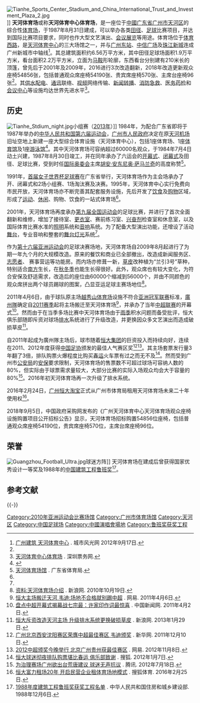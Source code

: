 {{Infobox Stadium
|stadium_name = 天河体育场<br>Tianhe Stadium
|nickname = 天体
|image = [[File:Tianhe_Stadium.jpg|300px]]
|fullname = 
|location = {{CHN}}[[广州市|广州市]][[天河区|天河区]]
|built = 1984年7月4日
|opened = 1987年8月30日
|renovated = 2001年，2009年，2016年，2018年
|closed = 
|demolished = 
|owner = 广州市体育局
|operator = 
|surface = [[草地|草地]]
|construction_cost = 
|architect = 
|tenants = <center>[[廣州隊|廣州隊]]（2005、2011-）[[广州恒大淘宝|广州恒大淘宝]] (2016-)
|seating_capacity = 54,856<ref name="#1">[http://gd.people.com.cn/n2/2018/1114/c123932-32283113-2.html 广州天河体育场关闭改造 座椅将融入本土特色元素] {{Wayback|url=http://gd.people.com.cn/n2/2018/1114/c123932-32283113-2.html |date=20200902220337 }}. 人民网.</ref><ref>{{Cite web |url=http://www.worldofstadiums.com/asia/china/guangdong/tianhe-sports-centre-stadium/ |title=存档副本 |access-date=2017-05-01 |archive-url=https://web.archive.org/web/20170814142751/http://www.worldofstadiums.com/asia/china/guangdong/tianhe-sports-centre-stadium/ |archive-date=2017-08-14 |dead-url=yes }}</ref><ref>{{Cite web |url=http://file.neeq.com.cn/upload/disclosure/2015/2015-07-01/1435744333_682631.pdf |title=根据《广州恒大淘宝足球俱乐部股份有限公司公开转让说明书》第98页表述，天河体育场的容量应为58000人。 |access-date=2015-07-07 |archive-date=2015-07-14 |archive-url=https://web.archive.org/web/20150714064602/http://file.neeq.com.cn/upload/disclosure/2015/2015-07-01/1435744333_682631.pdf |dead-url=yes }}</ref>
|events = [[中华人民共和国第六届运动会|第六届全国运动会]]（1987）<br>[[羊城賀歲萬家歡|羊城賀歲萬家歡]]（1989）<br>[[1991年女子世界杯足球赛|第一届女子世界杯足球赛]]（1991）<br>[[中华人民共和国第九届运动会|第九届全国运动会]]（2001）<br>[[第十六届亚洲运动会|第十六届亚洲运动会]]（2010）<br>[[2013年亚足联冠军联赛决赛|2013年亚足联冠军联赛决赛]](2013) <br>[[2015年亚足联冠军联赛决赛|2015年亚足联冠军联赛决赛]](2015)
|}} 
[[File:Tianhe_Sports_Center_Stadium_and_China_International_Trust_and_Investment_Plaza_2.jpg|thumb]]]]
'''天河体育场'''或称'''天河体育中心体育场'''，是一座位于[[中國|中國]][[广东省|广东省]][[广州市|广州市]][[天河区|天河区]]的综合性[[体育场|体育场]]，于1987年8月31日建成，可以举办各类[[田径|田径]]、[[足球|足球]]比赛项目，并达到国际比赛项目要求，同时也作大型文艺演出、[[会展|会议展览]]等用途。体育场位于[[体育西路_(广州)|体育西路]]，是[[天河体育中心|天河体育中心]]的三大场馆之一，并与[[广州东站|广州东站]]、[[廣州中信廣場|中信广场]]及[[珠江新城|珠江新城]]连成广州新城市中轴线<ref name="csfg">[http://www.csw333.com/news/bencandy.php?fid=168&id=7513h 广州建筑 天河体育中心] {{Wayback|url=http://www.csw333.com/news/bencandy.php?fid=168&id=7513h |date=20160304104505 }}. 城市风光网 2012年9月17日.</ref>。其总建筑面积约6.56万平方米，其中田径足球场面积1.9万平方米，看台面积2.2万平方米，立面为[[马鞍|马鞍]]形轮廓，东西看台分别建有210米长的顶篷，曾先后于2001年及2009年，2016进行3次改造翻新，2018年改造更新观众座椅54856张，包括普通观众席座椅54190张、贵宾席座椅570张、主席台座椅96张<ref name="#1"/>。其[[供水|供水]][[配电|配电]]、[[通讯|通讯]]联络、[[视频|视频]]网络传输、[[新闻|新闻]][[转播|转播]]、[[消防|消防]][[急救|急救]]、[[医务|医务]][[药检|药检]]和[[会议中心|会议中心]]等设施均达世界先进水平<ref>[http://www.szpiao.com.cn/cgjs_324.html 天河体育中心体育场] {{Wayback|url=http://www.szpiao.com.cn/cgjs_324.html |date=20130422013644 }}. 深圳票务网.</ref>。

==历史==
[[File:Tianhe_Stdium_night.jpg|thumb]]小组赛（[[2013年亚洲冠军联赛|2013年]]）]]
1984年，为配合广东省即将于1987年举办的[[中华人民共和国第六届运动会|中华人民共和国第六届运动会]]，[[广州市人民政府|广州市人民政府]]决定在原[[广州天河机场|天河机场]]旧址空地上新建一座大型综合体育设施（天河体育中心），包括1座体育场、1座[[体育馆|体育馆]]及1座[[游泳馆|游泳馆]]<ref>{{Cite web|url=http://58.63.114.194:86/ssds/html/2004/12/200412081244218976.htm|title=天河区交通运输小史|accessdate=2010年11月5日|work=方忠英|publisher=《羊城今古》（内刊）1995年第3期|date=1995年|language=zh-hans|deadurl=yes|archiveurl=https://archive.is/20121129131918/http://58.63.114.194:86/ssds/html/2004/12/200412081244218976.htm|archivedate=2012年11月29日}}</ref>。其中天河体育场可容纳超过60000名观众，于1984年7月4日动土兴建，1987年8月30日竣工，并在同年承办了六运会的[[开幕式|开幕式]]、[[闭幕式|闭幕式]]及田径、足球比赛，受到时任[[国际奥委会|国际奥委会]]主席[[胡安·安东尼奥·萨马兰奇|胡安·安东尼奥·萨马兰奇]]的高度称赞<ref name="tyj">[http://www.gdsports.net/tycg/gzthtyg.htm 天河体育场馆] {{Wayback|url=http://www.gdsports.net/tycg/gzthtyg.htm |date=20120706203447 }}. 广东省体育局.</ref>。

1991年，[[1991年女子世界杯足球赛|首届女子世界杯足球赛]]在广东省举行，天河体育场作为主会场承办了开、闭幕式和2场小组赛、1场淘汰赛及决赛。1995年，天河体育中心实行免费向市民开放，天河体育场亦不断完善其配套服务设施，先后开发了[[饮食|饮食]]及[[购物|购物]]区域，形成了[[运动|运动]]、[[休闲|休闲]]、购物、饮食的一站式体育场<ref name="tyj"/>。

2001年，天河体育场再度承办[[中华人民共和国第九届全国运动会|第九届全国运动会]]的足球比赛，并进行了首次全面翻新和维修，增加了接待室、[[更衣室|更衣室]]、赛前练习室、[[兴奋剂|兴奋剂]]检查室和休息室，以及国际体育比赛水准的[[照明|照明]]系统和[[音响|音响]]系统。为了配备大型演出功能，还增设了活动[[舞台|舞台]]，专业音响和整套的[[舞台灯光|舞台灯光]]系统<ref name="csfg"/>。　

作为[[第十六届亚洲运动会|第十六届亚洲运动会]]的足球决赛场地，天河体育场自2009年8月起进行了为期一年九个月的大规模改造。原来的餐饮和商业已全部撤出，改造成新闻服务区、[[志愿者|志愿者]]、 赛事营运等功能房。而内场亦修葺一新，[[草皮|草皮]]改种植为“兰引3号”草种，特别适合[[南方|南方]]生长，在[[秋|秋]][[冬季|冬季]]也能生长得很好。此外，观众席也有较大变化，为符合安保及舒适需求，改造后的座位由60000个缩减到56000个，并由不同颜色的观众席拼出两个球员踢球的图案，凸显亚运足球主赛场地位<ref>[http://gd.news.sina.com.cn/news/2010/10/19/1024096.html 资料:天河体育场介绍] {{Wayback|url=http://gd.news.sina.com.cn/news/2010/10/19/1024096.html |date=20200902220358 }}. 新浪网. 2010年10月19日.</ref>。

2011年4月6日，由于球队原主场[[越秀山体育场|越秀山体育场]]设施不符合[[亚洲冠军联赛|亚洲冠军联赛]]标准，[[廣州隊|廣州隊]]确定自[[广州恒大足球俱乐部2011赛季|2011赛季]]起将主场搬迁至天河体育场<ref>[http://sports.163.com/11/0406/16/70VJ0MQ900051C89.html 恒大主场搬迁天河 韦迪:场地不合格就别踢中超] {{Wayback|url=http://sports.163.com/11/0406/16/70VJ0MQ900051C89.html |date=20200902220404 }}. 网易. 2011年4月6日.</ref>，并承办了当年[[2011年中国足球超级联赛|中超联赛]]的开幕式<ref>[http://www.chinanews.com/ty/2011/04-02/2950889.shtml 盘点中超开幕式揭幕战七宗最：许家印作词最惊喜] {{Wayback|url=http://www.chinanews.com/ty/2011/04-02/2950889.shtml |date=20200902220408 }}. 中国新闻网. 2011年4月2日.</ref>。然而由于在当季多场比赛中天河体育场由于[[雨季|雨季]]积水问题而备受批评，恒大俱乐部随即斥资对球场[[排水|排水]]系统进行了升级改造，并更换因众多文艺演出而造成破损草皮<ref>[http://sports.sina.com.cn/j/2013-01-29/08146400981.shtml 恒大斥资改造天河主场 升级排水系统更换破损草皮] {{Wayback|url=http://sports.sina.com.cn/j/2013-01-29/08146400981.shtml |date=20200902220421 }}. 新浪网. 2013年1月29日.</ref>。

自2011年起成为廣州隊主场后，球市随着[[恒大集团|恒大集团]]的巨资投入而持续向好，连续在2011、2012年度获得[[中国足协|中国足协]]颁发的最佳人气赛区奖<ref>[http://news.xinhuanet.com/sports/2011-12/10/c_122405298.htm 广州北京西安沈阳赛区荣膺中超最佳赛区 韦迪颁奖] {{Wayback|url=http://news.xinhuanet.com/sports/2011-12/10/c_122405298.htm |date=20160916122112 }}. 新华网. 2011年12月10日.</ref><ref>[http://sports.163.com/12/1108/15/8FQ4PT0K00051C89.html 2012中超颁奖今晚举行 北京广州贵州获最佳赛区] {{Wayback|url=http://sports.163.com/12/1108/15/8FQ4PT0K00051C89.html |date=20140222050701 }}. 网易. 2012年11月8日.</ref>。其主场套票发行量3年翻了3倍，排队购票火爆程度比购买[[春运|春运]]火车票有过之而无不及<ref>[http://sports.sohu.com/20120107/n331469155.shtml 恒大球迷彻夜排队购票堪比春运 俱乐部致谢] {{Wayback|url=http://sports.sohu.com/20120107/n331469155.shtml |date=20200402102602 }}. 搜狐. 2012年1月7日.</ref>。然而受到广州市[[公安局|公安局]]的[[安保|安保]]要求限制，天河体育场的售票数不可超过球场可容纳人数的80%，但实际由于球票需求量较大，大部分比赛的实际入场观众均会大于容量的80%<ref>[http://sports.qq.com/a/20120718/000660.htm 为治理赛场广州欲出台荒唐建议 球迷无声抗议] {{Wayback|url=http://sports.qq.com/a/20120718/000660.htm |date=20200420065355 }}. 腾讯. 2012年7月18日.</ref>。2016年初天河体育场再一次升级了排水系统。

2016年2月24日，[[广州恒大淘宝|广州恒大淘宝]]正式从广州市体育局租用天河体育场未来二十年使用权<ref>[http://sports.sohu.com/20160225/n438428686.shtml 恒大富力租场20年 开启民营企业租体育场地模式] {{Wayback|url=http://sports.sohu.com/20160225/n438428686.shtml |date=20201208175115 }}. 搜狐体育. 2016年2月25日.</ref>。

2018年9月5日，中国政府采购网发布的《广州天河体育中心天河体育场观众座椅设施购置项目公开招标公告》显示，天河体育场招标购置54856位座椅，包括普通观众席座椅54190位，贵宾席座椅570位，主席台席座椅96位。

==荣誉==
[[File:Guangzhou_Football_Ultra.jpg|thumb]]球迷方阵]]
天河体育场在建成后曾获得国家优秀设计一等奖及1988年的[[中国建筑工程鲁班奖|中国建筑工程鲁班奖]]<ref>[http://www.mohurd.gov.cn/zh/bzjl/lbj/200804/t20080423_160672.html 1988年度建筑工程鲁班奖获奖工程名单] {{Wayback|url=http://www.mohurd.gov.cn/zh/bzjl/lbj/200804/t20080423_160672.html |date=20130302045637 }}. 中华人民共和国住房和城乡建设部. 1988年12月6日.</ref>。

== 参考文献 ==
{{Reflist}}

{{-}}
{{S-start}}
{{succession box
|before = [[江湾体育场|江湾体育场]]<br />[[上海|上海]]
|title = [[中华人民共和国全国运动会|中华人民共和国全国运动会]]<br />开幕式场地
|years = [[中华人民共和国第六届运动会|1987]]
|after = [[北京工人体育场|工人体育场]]<br />[[北京|北京]]
}}
{{Succession box
|title = [[女子世界杯足球赛|女子世界杯足球赛]]<br />决赛场地
|before = 无；首届赛事
|after = {{link-en|拉森達球場|Råsunda Stadium}}<br />[[斯德哥尔摩|斯德哥尔摩]]
|years = [[1991年女子世界杯足球赛|1991]]
}}
{{succession box
|before = {{link-en|贾西姆本哈马德体育场|Jassim Bin Hamad Stadium}}<br />[[多哈|多哈]]
|title = [[亚洲运动会足球比赛|亚洲运动会足球比赛]]<br />决赛场地
|years = [[2010年亞洲運動會足球比賽|2010]]
|after = {{link-en|仁川足球場|Incheon Football Stadium }}<br />[[仁川|仁川]]
}}
{{S-end}}

{{2015中超主场}}

{{coord|23|8|26.33|N|113|19|9.58|E|type:landmark_scale:5000|display=title}}

[[Category:2010年亚洲运动会比赛场馆|Category:2010年亚洲运动会比赛场馆]]
[[Category:广州市体育场馆|Category:广州市体育场馆]]
[[Category:天河区|Category:天河区]]
[[Category:中国足球场|Category:中国足球场]]
[[Category:中國演唱會場地|Category:中國演唱會場地]]
[[Category:鲁班奖获奖工程|Category:鲁班奖获奖工程]]